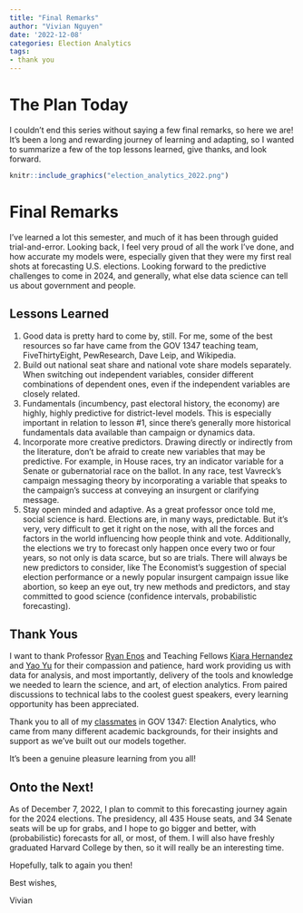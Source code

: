 ```yaml
---
title: "Final Remarks"
author: "Vivian Nguyen"
date: '2022-12-08'
categories: Election Analytics
tags:
- thank you
---
```

# The Plan Today
I couldn't end this series without saying a few final remarks, so here we are! It's been a long and rewarding journey of learning and adapting, so I wanted to summarize a few of the top lessons learned, give thanks, and look forward.  

```r
knitr::include_graphics("election_analytics_2022.png")
```

# Final Remarks
I've learned a lot this semester, and much of it has been through guided trial-and-error. Looking back, I feel very proud of all the work I've done, and how accurate my models were, especially given that they were my first real shots at forecasting U.S. elections. Looking forward to the predictive challenges to come in 2024, and generally, what else data science can tell us about government and people. 

## Lessons Learned 
1. Good data is pretty hard to come by, still. For me, some of the best resources so far have came from the GOV 1347 teaching team, FiveThirtyEight, PewResearch, Dave Leip, and Wikipedia. 
2. Build out national seat share and national vote share models separately. When switching out independent variables, consider different combinations of dependent ones, even if the independent variables are closely related.  
3. Fundamentals (incumbency, past electoral history, the economy) are highly, highly predictive for district-level models. This is especially important in relation to lesson #1, since there's generally more historical fundamentals data available than campaign or dynamics data. 
4. Incorporate more creative predictors. Drawing directly or indirectly from the literature, don't be afraid to create new variables that may be predictive. For example, in House races, try an indicator variable for a Senate or gubernatorial race on the ballot. In any race, test Vavreck's campaign messaging theory by incorporating a variable that speaks to the campaign's success at conveying an insurgent or clarifying message. 
5. Stay open minded and adaptive. As a great professor once told me, social science is hard. Elections are, in many ways, predictable. But it's very, very difficult to get it right on the nose, with all the forces and factors in the world influencing how people think and vote. Additionally, the elections we try to forecast only happen once every two or four years, so not only is data scarce, but so are trials. There will always be new predictors to consider, like The Economist's suggestion of special election performance or a newly popular insurgent campaign issue like abortion, so keep an eye out, try new methods and predictors, and stay committed to good science (confidence intervals, probabilistic forecasting). 

## Thank Yous
I want to thank Professor [Ryan Enos](https://www.ryandenos.com/) and Teaching Fellows [Kiara Hernandez](https://gov.harvard.edu/people/kiara-hernandez) and [Yao Yu](https://itsyaoyu.com/) for their compassion and patience, hard work providing us with data for analysis, and most importantly, delivery of the tools and knowledge we needed to learn the science, and art, of election analytics. From paired discussions to technical labs to the coolest guest speakers, every learning opportunity has been appreciated.  

Thank you to all of my [classmates](https://itsyaoyu.github.io/Harvard-ElectionAnalytics-2022/) in GOV 1347: Election Analytics, who came from many different academic backgrounds, for their insights and support as we've built out our models together. 

It's been a genuine pleasure learning from you all!

## Onto the Next! 
As of December 7, 2022, I plan to commit to this forecasting journey again for the 2024 elections. The presidency, all 435 House seats, and 34 Senate seats will be up for grabs, and I hope to go bigger and better, with (probabilistic) forecasts for all, or most, of them. I will also have freshly graduated Harvard College by then, so it will really be an interesting time. 

Hopefully, talk to again you then! 

Best wishes,

Vivian